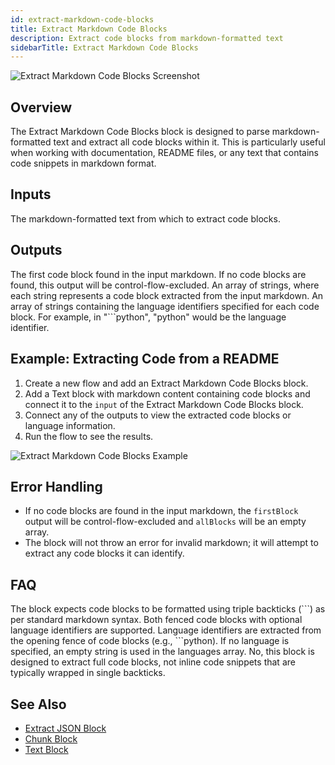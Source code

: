 ```yaml
---
id: extract-markdown-code-blocks
title: Extract Markdown Code Blocks
description: Extract code blocks from markdown-formatted text
sidebarTitle: Extract Markdown Code Blocks
---
```


![Extract Markdown Code Blocks Screenshot](./assets/extract-markdown-code-blocks.png)

## Overview

The Extract Markdown Code Blocks block is designed to parse markdown-formatted text and extract all code blocks within it. This is particularly useful when working with documentation, README files, or any text that contains code snippets in markdown format.

## Inputs

<ParamField path="input" type="string" required>
  The markdown-formatted text from which to extract code blocks.
</ParamField>

## Outputs

<ResponseField name="firstBlock" type="string">
  The first code block found in the input markdown. If no code blocks are found, this output will be control-flow-excluded.
</ResponseField>

<ResponseField name="allBlocks" type="string[]">
  An array of strings, where each string represents a code block extracted from the input markdown.
</ResponseField>

<ResponseField name="languages" type="string[]">
  An array of strings containing the language identifiers specified for each code block. For example, in "```python", "python" would be the language identifier.
</ResponseField>

## Example: Extracting Code from a README

1. Create a new flow and add an Extract Markdown Code Blocks block.
2. Add a Text block with markdown content containing code blocks and connect it to the `input` of the Extract Markdown Code Blocks block.
3. Connect any of the outputs to view the extracted code blocks or language information.
4. Run the flow to see the results.

<Frame>
  <img src="/images/extract-markdown-code-blocks-example.png" alt="Extract Markdown Code Blocks Example" />
</Frame>

## Error Handling

- If no code blocks are found in the input markdown, the `firstBlock` output will be control-flow-excluded and `allBlocks` will be an empty array.
- The block will not throw an error for invalid markdown; it will attempt to extract any code blocks it can identify.

## FAQ

<AccordionGroup>
  <Accordion title="What format are the code blocks expected to be in?">
    The block expects code blocks to be formatted using triple backticks (```) as per standard markdown syntax. Both fenced code blocks with optional language identifiers are supported.
  </Accordion>

  <Accordion title="How are language identifiers handled?">
    Language identifiers are extracted from the opening fence of code blocks (e.g., ```python). If no language is specified, an empty string is used in the languages array.
  </Accordion>

  <Accordion title="Does this block handle inline code?">
    No, this block is designed to extract full code blocks, not inline code snippets that are typically wrapped in single backticks.
  </Accordion>
</AccordionGroup>

## See Also

- [Extract JSON Block](/block-reference/modifiers/extract-json)
- [Chunk Block](/block-reference/modifiers/chunk)
- [Text Block](/block-reference/data/text)
